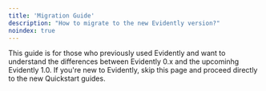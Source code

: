 ```yaml
---
title: 'Migration Guide'
description: "How to migrate to the new Evidently version?"
noindex: true
---
```


This guide is for those who previously used Evidently and want to understand the differences between Evidently 0.x and the upcominhg Evidently 1.0. If you're new to Evidently, skip this page and proceed directly to the new Quickstart guides.